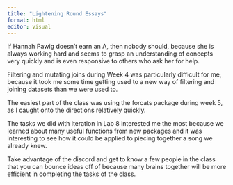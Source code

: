 ```yaml
---
title: "Lightening Round Essays"
format: html
editor: visual
---
```


If Hannah Pawig doesn't earn an A, then nobody should, because she is always working hard and seems to grasp an understanding of concepts very quickly and is even responsive to others who ask her for help.

Filtering and mutating joins during Week 4 was particularly difficult for me, because it took me some time getting used to a new way of filtering and joining datasets than we were used to.

The easiest part of the class was using the forcats package during week 5, as I caught onto the directions relatively quickly.

The tasks we did with iteration in Lab 8 interested me the most because we learned about many useful functions from new packages and it was interesting to see how it could be applied to piecing together a song we already knew.

Take advantage of the discord and get to know a few people in the class that you can bounce ideas off of because many brains together will be more efficient in completing the tasks of the class.
